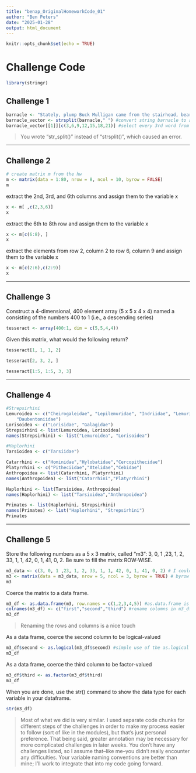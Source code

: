 ```yaml
---
title: "benap_OriginalHomeworkCode_01"
author: "Ben Peters"
date: "2025-01-28"
output: html_document
---
```


```r
knitr::opts_chunk$set(echo = TRUE)
```

# Challenge Code

```r
library(stringr)
```


## Challenge 1

```r
barnacle <- "Stately, plump Buck Mulligan came from the stairhead, bearing a bowl of lather on which a mirror and a razor lay crossed." #input string
barnacle_vector <- strsplit(barnacle," ") #convert string barnacle to a vector of individual words
barnacle_vector[[1]][c(3,6,9,12,15,18,21)] #select every 3rd word from barnacle vector
```

> You wrote "str_split()" instead of "strsplit()", which caused an error.

***

## Challenge 2

```r
# create matrix m from the hw
m <- matrix(data = 1:80, nrow = 8, ncol = 10, byrow = FALSE)
m
```

extract the 2nd, 3rd, and 6th columns and assign them to the variable x
```r
x <- m[ ,c(2,3,6)]
x
```

extract the 6th to 8th row and assign them to the variable x
```r
x <- m[c(6:8), ]
x
```

extract the elements from row 2, column 2 to row 6, column 9 and assign them to the variable x
```r
x <- m[c(2:6),c(2:9)]
x
```

***

## Challenge 3

Construct a 4-dimensional, 400 element array (5 x 5 x 4 x 4) named a consisting of the numbers 400 to 1 (i.e., a descending series)
```r
tesseract <- array(400:1, dim = c(5,5,4,4))
```


Given this matrix, what would the following return?
```r
tesseract[1, 1, 1, 2]
```
```r
tesseract[2, 3, 2, ]
```
```r
tesseract[1:5, 1:5, 3, 3]
```

***

## Challenge 4

```r
#Strepsirhini
Lemuroidea <- c("Cheirogaleidae", "Lepilemuridae", "Indriidae", "Lemuridae",
    "Daubentoniidae")
Lorisoidea <- c("Lorisidae", "Galagidae")
Strepsirhini <- list(Lemuroidea, Lorisoidea)
names(Strepsirhini) <- list("Lemuroidea", "Lorisoidea")

#Haplorhini
Tarsioidea <- c("Tarsiidae")

Catarrhini <- c("Hominidae","Hylobatidae","Cercopithecidae")
Platyrrhini <- c("Pitheciidae","Atelidae","Cebidae")
Anthropoidea <- list(Catarrhini, Platyrrhini)
names(Anthropoidea) <- list("Catarrhini","Platyrrhini")

Haplorhini <- list(Tarsioidea, Anthropoidea)
names(Haplorhini) <- list("Tarsioidea","Anthropoidea")

Primates <- list(Haplorhini, Strepsirhini)
names(Primates) <- list("Haplorhini", "Strepsirhini")
Primates
```

***

## Challenge 5

Store the following numbers as a 5 x 3 matrix, called “m3”: 3, 0, 1 ,23, 1, 2, 33, 1, 1, 42, 0, 1, 41, 0, 2. Be sure to fill the matrix ROW-WISE.

```r
m3_data <- c(3, 0, 1 ,23, 1, 2, 33, 1, 1, 42, 0, 1, 41, 0, 2) # I could also define data in the matrix function itself, but for clarity thought I'd do it here instead
m3 <- matrix(data = m3_data, nrow = 5, ncol = 3, byrow = TRUE) # byrow ensures the matrix is filled in row-wise instead of column-wise
m3
```

Coerce the matrix to a data frame.

```r
m3_df <- as.data.frame(m3, row.names = c(1,2,3,4,5)) #as.data.frame is a base R function that converts an input (here m3) to a dataframe, row names are specified within the function by the row.names bit
colnames(m3_df) <- c("first","second","third") #rename columns in m3_df so they're not just "V1," "V2," etc.
m3_df
```

> Renaming the rows and columns is a nice touch

As a data frame, coerce the second column to be logical-valued

```r
m3_df$second <- as.logical(m3_df$second) #simple use of the as.logical function, using the $ operator to specify the column we're changing
m3_df
```

As a data frame, coerce the third column to be factor-valued


```r
m3_df$third <- as.factor(m3_df$third)
m3_df
```

When you are done, use the str() command to show the data type for each variable in your dataframe.

```r
str(m3_df)
```

> Most of what we did is very similar.  I used separate code chunks for different steps of the challenges in order to make my process easier to follow (sort of like in the modules), but that's just personal preference.  That being said, greater annotation may be necessary for more complicated challenges in later weeks.  You don't have any challenges listed, so I assume that--like me--you didn't really encounter any difficulties.  Your variable naming conventions are better than mine; I'll work to integrate that into my code going forward.
